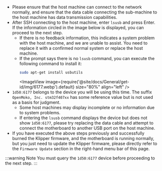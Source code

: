 * Please ensure that the host machine can connect to the network normally, and ensure that the data cable connecting the sub-machine to the host machine has data transmission capabilities.
* After SSH connecting to the host machine, enter `lsusb` and press Enter. If the information circled in the image below is displayed, you can proceed to the next step.
    * If there is no feedback information, this indicates a system problem with the host machine, and we are unable to assist. You need to replace it with a confirmed normal system or replace the host machine.
    * If the prompt says there is no `lsusb` command, you can execute the following command to install it:
        ```bash
        sudo apt-get install usbutils
        ```
        <ImageView image={require('@site/docs/General/get-id/img/6177.webp').default} size="80%" align="left" /> 
* `1d50:6177` belongs to the device you will be using this time. The suffix `OpenMoko, Inc. stm32f407xx` has some reference value but is not used as a basis for judgment.
    * Some host machines may display incomplete or no information due to system problems.
    * If entering the `lsusb` command displays the device but does not show `1d50:6177`, please try replacing the data cable and attempt to connect the motherboard to another USB port on the host machine.
* If you have executed the above steps previously and successfully burned the Klipper firmware, and the motherboard is running normally, but you just need to update the Klipper firmware, please directly refer to the `Firmware Update` section in the right-hand menu bar of this page.

:::warning Note
   You must query the `1d50:6177` device before proceeding to the next step.
:::
